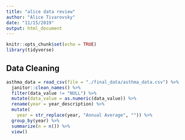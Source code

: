 ```yaml
---
title: "alice data review"
author: "Alice Tivarovsky"
date: "11/15/2019"
output: html_document
---
```


```r
knitr::opts_chunk$set(echo = TRUE)
library(tidyverse)
```

## Data Cleaning

```r

asthma_data = read_csv(file = "./final_data/asthma_data.csv") %>% 
  janitor::clean_names() %>% 
  filter(data_value != "NULL") %>% 
  mutate(data_value = as.numeric(data_value)) %>% 
  rename(year = year_description) %>% 
  mutate(
    year = str_replace(year, "Annual Average", "")) %>%
  group_by(year) %>% 
  summarize(n = n()) %>% 
  view()
```


